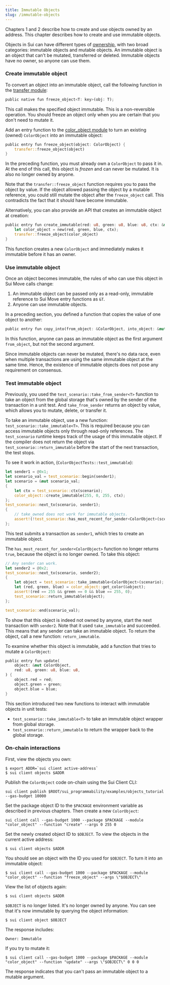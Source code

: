 ```yaml
---
title: Immutable Objects
slug: /immutable-objects
---
```


Chapters 1 and 2 describe how to create and use objects owned by an address. This chapter describes how to create and use immutable objects.

Objects in Sui can have different types of [ownership](../objects.md#object-ownership), with two broad categories: immutable objects and mutable objects. An immutable object is an object that can't be mutated, transferred or deleted. Immutable objects have no owner, so anyone can use them.

### Create immutable object

To convert an object into an immutable object, call the following function in the [transfer module](https://github.com/MystenLabs/sui/tree/main/crates/sui-framework/packages/sui-framework/sources/transfer.move):

```rust
public native fun freeze_object<T: key>(obj: T);
```

This call makes the specified object immutable. This is a non-reversible operation. You should freeze an object only when you are certain that you don't need to mutate it.

Add an entry function to the [color_object module](https://github.com/MystenLabs/sui/blob/main/sui_programmability/examples/objects_tutorial/sources/color_object.move) to turn an existing (owned) `ColorObject` into an immutable object:

```rust
public entry fun freeze_object(object: ColorObject) {
    transfer::freeze_object(object)
}
```

In the preceding function, you must already own a `ColorObject` to pass it in. At the end of this call, this object is _frozen_ and can never be mutated. It is also no longer owned by anyone.

Note that the `transfer::freeze_object` function requires you to pass the object by value. If the object allowed passing the object by a mutable reference, you could still mutate the object after the `freeze_object` call. This contradicts the fact that it should have become immutable.

Alternatively, you can also provide an API that creates an immutable object at creation:

```rust
public entry fun create_immutable(red: u8, green: u8, blue: u8, ctx: &mut TxContext) {
    let color_object = new(red, green, blue, ctx);
    transfer::freeze_object(color_object)
}
```

This function creates a new `ColorObject` and immediately makes it immutable before it has an owner.

### Use immutable object

Once an object becomes immutable, the rules of who can use this object in Sui Move calls change:

1. An immutable object can be passed only as a read-only, immutable reference to Sui Move entry functions as `&T`.
2. Anyone can use immutable objects.

In a preceding section, you defined a function that copies the value of one object to another:

```rust
public entry fun copy_into(from_object: &ColorObject, into_object: &mut ColorObject);
```

In this function, anyone can pass an immutable object as the first argument `from_object`, but not the second argument.

Since immutable objects can never be mutated, there's no data race, even when multiple transactions are using the same immutable object at the same time. Hence, the existence of immutable objects does not pose any requirement on consensus.

### Test immutable object

Previously, you used the `test_scenario::take_from_sender<T>` function to take an object from the global storage that's owned by the sender of the transaction in a unit test. And `take_from_sender` returns an object by value, which allows you to mutate, delete, or transfer it.

To take an immutable object, use a new function: `test_scenario::take_immutable<T>`. This is required because you can access immutable objects only through read-only references. The `test_scenario` runtime keeps track of the usage of this immutable object. If the compiler does not return the object via `test_scenario::return_immutable` before the start of the next transaction, the test stops.

To see it work in action, (`ColorObjectTests::test_immutable`):

```rust
let sender1 = @0x1;
let scenario_val = test_scenario::begin(sender1);
let scenario = &mut scenario_val;
{
    let ctx = test_scenario::ctx(scenario);
    color_object::create_immutable(255, 0, 255, ctx);
};
test_scenario::next_tx(scenario, sender1);
{
    // take_owned does not work for immutable objects.
    assert!(!test_scenario::has_most_recent_for_sender<ColorObject>(scenario), 0);
};
```

This test submits a transaction as `sender1`, which tries to create an immutable object.

The `has_most_recent_for_sender<ColorObject>` function no longer returns `true`, because the object is no longer owned. To take this object:

```rust
// Any sender can work.
let sender2 = @0x2;
test_scenario::next_tx(scenario, sender2);
{
    let object = test_scenario::take_immutable<ColorObject>(scenario);
    let (red, green, blue) = color_object::get_color(&object);
    assert!(red == 255 && green == 0 && blue == 255, 0);
    test_scenario::return_immutable(object);
};

test_scenario::end(scenario_val);
```

To show that this object is indeed not owned by anyone, start the next transaction with `sender2`. Note that it used `take_immutable` and succeeded. This means that any sender can take an immutable object. To return the object, call a new function: `return_immutable`.

To examine whether this object is immutable, add a function that tries to mutate a `ColorObject`:

```rust
public entry fun update(
    object: &mut ColorObject,
    red: u8, green: u8, blue: u8,
) {
    object.red = red;
    object.green = green;
    object.blue = blue;
}
```

This section introduced two new functions to interact with immutable objects in unit tests:

- `test_scenario::take_immutable<T>` to take an immutable object wrapper from global storage.
- `test_scenario::return_immutable` to return the wrapper back to the global storage.

### On-chain interactions

First, view the objects you own:

```shell
$ export ADDR=`sui client active-address`
$ sui client objects $ADDR
```

Publish the `ColorObject` code on-chain using the Sui Client CLI:

```shell
sui client publish $ROOT/sui_programmability/examples/objects_tutorial --gas-budget 10000
```

Set the package object ID to the `$PACKAGE` environment variable as described in previous chapters. Then create a new `ColorObject`:

```shell
sui client call --gas-budget 1000 --package $PACKAGE --module "color_object" --function "create" --args 0 255 0
```

Set the newly created object ID to `$OBJECT`. To view the objects in the current active address:

```shell
$ sui client objects $ADDR
```

You should see an object with the ID you used for `$OBJECT`. To turn it into an immutable object:

```shell
$ sui client call --gas-budget 1000 --package $PACKAGE --module "color_object" --function "freeze_object" --args \"$OBJECT\"
```

View the list of objects again:

```shell
$ sui client objects $ADDR
```

`$OBJECT` is no longer listed. It's no longer owned by anyone. You can see that it's now immutable by querying the object information:

```shell
$ sui client object $OBJECT
```

The response includes:

```
Owner: Immutable
```

If you try to mutate it:

```
$ sui client call --gas-budget 1000 --package $PACKAGE --module "color_object" --function "update" --args \"$OBJECT\" 0 0 0
```

The response indicates that you can't pass an immutable object to a mutable argument.
